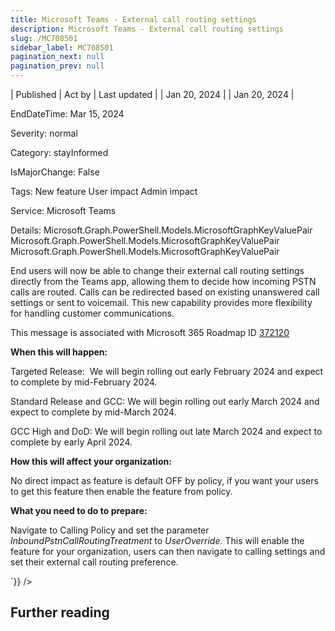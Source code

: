 ```yaml
---
title: Microsoft Teams - External call routing settings
description: Microsoft Teams - External call routing settings
slug: /MC708501
sidebar_label: MC708501
pagination_next: null
pagination_prev: null
---
```



| Published | Act by | Last updated |
| Jan 20, 2024 |  | Jan 20, 2024 |

EndDateTime: Mar 15, 2024

Severity: normal

Category: stayInformed

IsMajorChange: False

Tags: New feature User impact Admin impact

Service: Microsoft Teams

Details: Microsoft.Graph.PowerShell.Models.MicrosoftGraphKeyValuePair Microsoft.Graph.PowerShell.Models.MicrosoftGraphKeyValuePair Microsoft.Graph.PowerShell.Models.MicrosoftGraphKeyValuePair

<div dangerouslySetInnerHTML={{__html:`
<p style="">End users will now be able to change their external call routing settings directly from the Teams app, allowing them to decide how incoming PSTN calls are routed. Calls can be redirected based on existing unanswered call settings or sent to voicemail. This new capability provides more flexibility for handling customer communications.<br></p>
<p>This message is associated with Microsoft 365 Roadmap ID <a href="https://www.microsoft.com/microsoft-365/roadmap?rtc=1%26filters=&amp;searchterms=372120" target="_blank">372120</a></p>
<p><b>When this will happen:</b></p><p>Targeted Release:&nbsp; We will begin rolling out early February 2024 and expect to complete by mid-February 2024.</p><p>Standard Release and GCC: We will begin rolling out early March 2024 and expect to complete by mid-March 2024.</p><p>GCC High and DoD: We will begin rolling out late March 2024 and expect to complete by early April 2024.&nbsp;</p>

<p><b>How this will affect your organization:</b></p><p>No direct impact as feature is default OFF by policy, if you want your users to get this feature then enable the feature from policy.&nbsp;</p>
<p><b>What you need to do to prepare:</b></p>
<p>Navigate to Calling Policy and set the parameter <i>InboundPstnCallRoutingTreatment</i> to <i>UserOverride</i>. This will enable the feature for your organization, users can then navigate to calling settings and set their external call routing preference.</p>
`}} />

## Further reading

